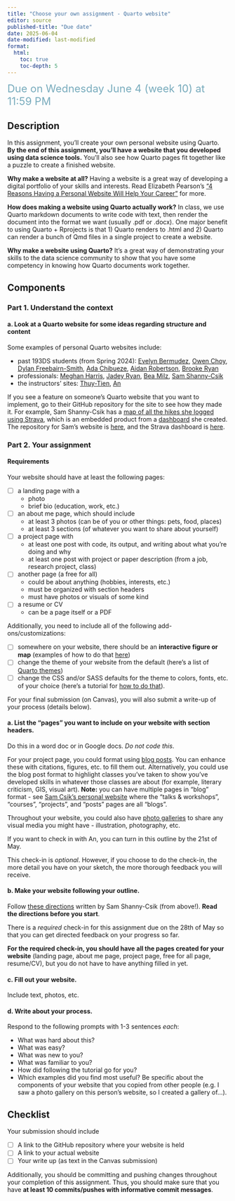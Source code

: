 ```yaml
---
title: "Choose your own assignment - Quarto website"
editor: source
published-title: "Due date"
date: 2025-06-04
date-modified: last-modified
format:
  html:
    toc: true
    toc-depth: 5
---
```


[Due on Wednesday June 4 (week 10) at 11:59 PM]{style="color: #79ACBD; font-size: 24px;"}

## Description

In this assignment, you’ll create your own personal website using Quarto. **By the end of this assignment, you’ll have a website that you developed using data science tools.** You’ll also see how Quarto pages fit together like a puzzle to create a finished website.  

**Why make a website at all?** Having a website is a great way of developing a digital portfolio of your skills and interests. Read Elizabeth Pearson's [“4 Reasons Having a Personal Website Will Help Your Career”](https://www.forbes.com/sites/elizabethpearson/2024/08/28/4-reasons-having-a-personal-website-will-help-your-career/) for more.  

**How does making a website using Quarto actually work?** In class, we use Quarto markdown documents to write code with text, then render the document into the format we want (usually .pdf or .docx). One major benefit to using Quarto + Rprojects is that 1) Quarto renders to .html and 2) Quarto can render a bunch of Qmd files in a single project to create a website.  

**Why make a website using Quarto?** It’s a great way of demonstrating your skills to the data science community to show that you have some competency in knowing how Quarto documents work together.   

## Components

### Part 1. Understand the context

#### a. Look at a Quarto website for some ideas regarding structure and content   

Some examples of personal Quarto websites include:  

- past 193DS students (from Spring 2024): [Evelyn Bermudez](https://evelynbermudez.github.io/), [Owen Choy](https://owenchoy.github.io/), [Dylan Freebairn-Smith](https://dtfrees.github.io/), [Ada Chibueze](https://adachibueze.github.io/), [Aidan Robertson](https://aidan-robertson.github.io/aidanrobertsonsite/
), [Brooke Ryan](https://brookepryan.github.io/)
- professionals: [Meghan Harris](https://thetidytrekker.com/), [Jadey Ryan](https://jadeyryan.com/), [Bea Milz](https://beamilz.com/), [Sam Shanny-Csik](https://samanthacsik.github.io/about.html)
- the instructors' sites: [Thuy-Tien](https://thuy-tienbui.github.io/), [An](https://an-bui.com/)

:::{.callout-tip}
If you see a feature on someone’s Quarto website that you want to implement, go to their GitHub repository for the site to see how they made it. For example, Sam Shanny-Csik has a [map of all the hikes she logged using Strava](https://samanthacsik.github.io/about.html), which is an embedded product from a [dashboard](https://samanthacsik.shinyapps.io/strava_dashboard/) she created. The repository for Sam’s website is [here](https://github.com/samanthacsik/samanthacsik.github.io), and the Strava dashboard is [here](https://github.com/samanthacsik/strava-dashboard).
:::

### Part 2. Your assignment

#### Requirements

Your website should have at least the following pages:

- [ ] a landing page with a
  - photo
  - brief bio (education, work, etc.)
- [ ] an about me page, which should include
  - at least 3 photos (can be of you or other things: pets, food, places)
  - at least 3 sections (of whatever you want to share about yourself)
- [ ] a project page with
  - at least one post with code, its output, and writing about what you're doing and why
  - at least one post with project or paper description (from a job, research project, class)
- [ ] another page (a free for all)
  - could be about anything (hobbies, interests, etc.)
  - must be organized with section headers
  - must have photos or visuals of some kind
- [ ] a resume or CV
  - can be a page itself or a PDF
  
Additionally, you need to include all of the following add-ons/customizations:

- [ ] somewhere on your website, there should be an **interactive figure or map** (examples of how to do that [here](https://docs.google.com/presentation/d/1F5wKhd_8nX2x3dMvxZM5sE-pPPDgrQAKkFC4KGlE8jw/edit?usp=sharing))
- [ ] change the theme of your website from the default (here's a list of [Quarto themes](https://quarto.org/docs/output-formats/html-themes.html))
- [ ] change the CSS and/or SASS defaults for the theme to colors, fonts, etc. of your choice (here's a tutorial for [how to do that](https://ucsb-meds.github.io/customizing-quarto-websites/#/title-slide)). 

For your final submission (on Canvas), you will also submit a write-up of your process (details below).

#### a. List the "pages" you want to include on your website with section headers.  
Do this in a word doc or in Google docs. _Do not code this_.  

For your project page, you could format using [blog posts](https://quarto.org/docs/websites/website-blog.html). You can enhance these with citations, figures, etc. to fill them out. Alternatively, you could use the blog post format to highlight classes you've taken to show you've developed skills in whatever those classes are about (for example, literary criticism, GIS, visual art). **Note:** you can have multiple pages in "blog" format - see [Sam Csik's personal website](https://samanthacsik.github.io/) where the "talks & workshops", "courses", "projects", and "posts" pages are all "blogs".  

Throughout your website, you could also have [photo galleries](https://quarto.org/docs/output-formats/html-lightbox-figures.html#galleries) to share any visual media you might have - illustration, photography, etc.  

:::{.callout-note title="Optional check-in here!"}
If you want to check in with An, you can turn in this outline by the 21st of May.  

This check-in is _optional_. However, if you choose to do the check-in, the more detail you have on your sketch, the more thorough feedback you will receive.
:::

#### b. Make your website following your outline.

Follow [these directions](https://ucsb-meds.github.io/creating-quarto-websites/) written by Sam Shanny-Csik (from above!). **Read the directions before you start**.  

:::{.callout-note title="Required check-in here!"}
There is a _required_ check-in for this assignment due on the 28th of May so that you can get directed feedback on your progress so far.  

**For the required check-in, you should have all the pages created for your website** (landing page, about me page, project page, free for all page, resume/CV), but you do not have to have anything filled in yet.  
:::

#### c. Fill out your website.  

Include text, photos, etc.

#### d. Write about your process.

Respond to the following prompts with 1-3 sentences _each_:  

- What was hard about this? 
- What was easy?
- What was new to you?
- What was familiar to you?
- How did following the tutorial go for you?
- Which examples did you find most useful? Be specific about the components of your website that you copied from other people (e.g. I saw a photo gallery on this person's website, so I created a gallery of...).

## Checklist
Your submission should include  

- [ ] A link to the GitHub repository where your website is held  
- [ ] A link to your actual website  
- [ ] Your write up (as text in the Canvas submission)

Additionally, you should be committing and pushing changes throughout your completion of this assignment. Thus, you should make sure that you have **at least 10 commits/pushes with informative commit messages**.

